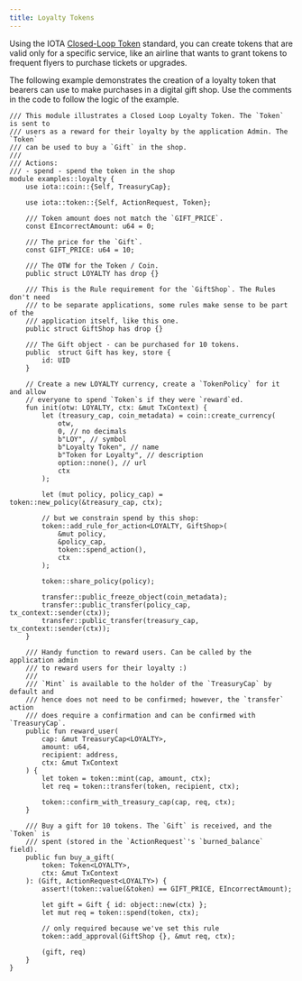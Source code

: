 ```yaml
---
title: Loyalty Tokens
---
```


Using the IOTA [Closed-Loop Token](../../standards/closed-loop-token.mdx) standard, you can create tokens that are valid only for a specific service, like an airline that wants to grant tokens to frequent flyers to purchase tickets or upgrades. 

The following example demonstrates the creation of a loyalty token that bearers can use to make purchases in a digital gift shop. Use the comments in the code to follow the logic of the example.


```move title="examples/move/token/sources/loyalty.move"
/// This module illustrates a Closed Loop Loyalty Token. The `Token` is sent to
/// users as a reward for their loyalty by the application Admin. The `Token`
/// can be used to buy a `Gift` in the shop.
///
/// Actions:
/// - spend - spend the token in the shop
module examples::loyalty {
    use iota::coin::{Self, TreasuryCap};

    use iota::token::{Self, ActionRequest, Token};

    /// Token amount does not match the `GIFT_PRICE`.
    const EIncorrectAmount: u64 = 0;

    /// The price for the `Gift`.
    const GIFT_PRICE: u64 = 10;

    /// The OTW for the Token / Coin.
    public struct LOYALTY has drop {}

    /// This is the Rule requirement for the `GiftShop`. The Rules don't need
    /// to be separate applications, some rules make sense to be part of the
    /// application itself, like this one.
    public struct GiftShop has drop {}

    /// The Gift object - can be purchased for 10 tokens.
    public  struct Gift has key, store {
        id: UID
    }

    // Create a new LOYALTY currency, create a `TokenPolicy` for it and allow
    // everyone to spend `Token`s if they were `reward`ed.
    fun init(otw: LOYALTY, ctx: &mut TxContext) {
        let (treasury_cap, coin_metadata) = coin::create_currency(
            otw,
            0, // no decimals
            b"LOY", // symbol
            b"Loyalty Token", // name
            b"Token for Loyalty", // description
            option::none(), // url
            ctx
        );

        let (mut policy, policy_cap) = token::new_policy(&treasury_cap, ctx);

        // but we constrain spend by this shop:
        token::add_rule_for_action<LOYALTY, GiftShop>(
            &mut policy,
            &policy_cap,
            token::spend_action(),
            ctx
        );

        token::share_policy(policy);

        transfer::public_freeze_object(coin_metadata);
        transfer::public_transfer(policy_cap, tx_context::sender(ctx));
        transfer::public_transfer(treasury_cap, tx_context::sender(ctx));
    }

    /// Handy function to reward users. Can be called by the application admin
    /// to reward users for their loyalty :)
    ///
    /// `Mint` is available to the holder of the `TreasuryCap` by default and
    /// hence does not need to be confirmed; however, the `transfer` action
    /// does require a confirmation and can be confirmed with `TreasuryCap`.
    public fun reward_user(
        cap: &mut TreasuryCap<LOYALTY>,
        amount: u64,
        recipient: address,
        ctx: &mut TxContext
    ) {
        let token = token::mint(cap, amount, ctx);
        let req = token::transfer(token, recipient, ctx);

        token::confirm_with_treasury_cap(cap, req, ctx);
    }

    /// Buy a gift for 10 tokens. The `Gift` is received, and the `Token` is
    /// spent (stored in the `ActionRequest`'s `burned_balance` field).
    public fun buy_a_gift(
        token: Token<LOYALTY>,
        ctx: &mut TxContext
    ): (Gift, ActionRequest<LOYALTY>) {
        assert!(token::value(&token) == GIFT_PRICE, EIncorrectAmount);

        let gift = Gift { id: object::new(ctx) };
        let mut req = token::spend(token, ctx);

        // only required because we've set this rule
        token::add_approval(GiftShop {}, &mut req, ctx);

        (gift, req)
    }
}
```
